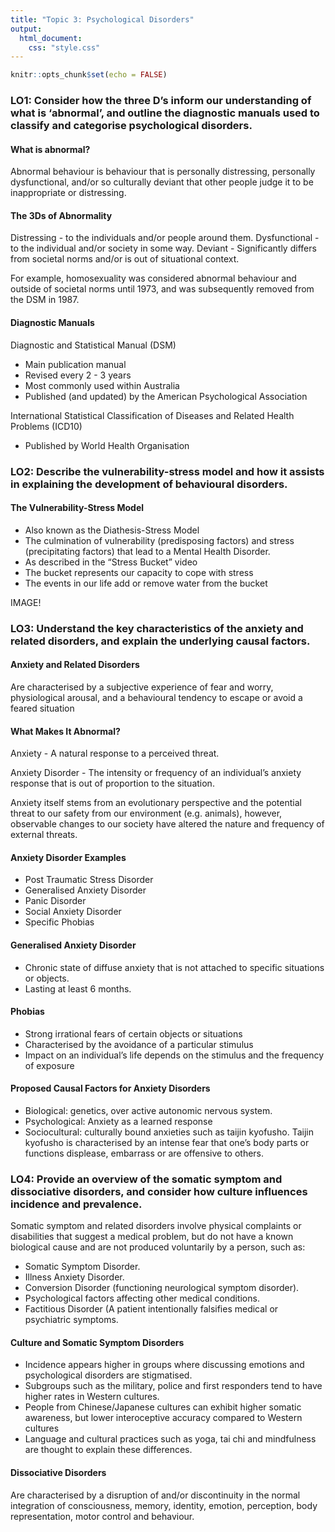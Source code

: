 ```yaml
---
title: "Topic 3: Psychological Disorders"
output:
  html_document:
    css: "style.css"
---
```


```r
knitr::opts_chunk$set(echo = FALSE)
```
### LO1: Consider how the three D’s inform our understanding of what is ‘abnormal’, and outline the diagnostic manuals used to classify and categorise psychological disorders.

#### What is abnormal?

Abnormal behaviour is behaviour that is personally distressing, personally dysfunctional, and/or so culturally deviant that other people judge it to be inappropriate or distressing.

#### The 3Ds of Abnormality 

Distressing - to the individuals and/or people around them.
Dysfunctional - to the individual and/or society in some way.
Deviant - Significantly differs from societal norms and/or is out of situational context.

For example, homosexuality was considered abnormal behaviour and outside of societal norms until 1973, and was subsequently removed from the DSM in 1987.

#### Diagnostic Manuals

<span>Diagnostic and Statistical Manual (DSM)</span>

  -   Main publication manual
  -   Revised every 2 - 3 years
  -   Most commonly used within Australia
  -   Published (and updated) by the American Psychological Association

<span>International Statistical Classification of Diseases and Related Health Problems (ICD10)</span>

  -   Published by World Health Organisation

### LO2: Describe the vulnerability-stress model and how it assists in explaining the development of behavioural disorders.

#### The Vulnerability-Stress Model

-   Also known as the <span>Diathesis-Stress Model</span>
-   The culmination of vulnerability (<span>predisposing</span> factors) and stress (<span>precipitating</span> factors) that lead to a Mental Health Disorder.
-   As described in the "Stress Bucket" video
-   The bucket represents our capacity to cope with stress
-   The events in our life add or remove water from the bucket

IMAGE!

### LO3: Understand the key characteristics of the anxiety and related disorders, and explain the underlying causal factors.

#### Anxiety and Related Disorders

Are characterised by a subjective experience of fear and worry, physiological arousal, and a behavioural tendency to escape or avoid a feared situation

#### What Makes It Abnormal?

<span>Anxiety</span> - A natural response to a perceived threat.

<span>Anxiety Disorder</span> - The intensity or frequency of an individual's anxiety response that is out of proportion to the situation.

Anxiety itself stems from an evolutionary perspective and the potential threat to our safety from our environment (e.g. animals), however, observable changes to our society have altered the nature and frequency of external threats.

#### Anxiety Disorder Examples

-   Post Traumatic Stress Disorder
-   Generalised Anxiety Disorder
-   Panic Disorder
-   Social Anxiety Disorder
-   Specific Phobias

#### Generalised Anxiety Disorder

-   Chronic state of diffuse anxiety that is not attached to specific situations or objects.
-   Lasting at least 6 months.

#### Phobias

-   Strong irrational fears of certain objects or situations
-   Characterised by the avoidance of a particular stimulus
-   Impact on an individual's life depends on the stimulus and the frequency of exposure

#### Proposed Causal Factors for Anxiety Disorders

-   Biological: genetics, over active autonomic nervous system.
-   Psychological: Anxiety as a learned response
-   Sociocultural: culturally bound anxieties such as taijin kyofusho. <span>Taijin kyofusho</span> is characterised by an intense fear that one's body parts or functions displease, embarrass or are offensive to others.

### LO4: Provide an overview of the somatic symptom and dissociative disorders, and consider how culture influences incidence and prevalence.

Somatic symptom and related disorders involve physical complaints or disabilities that suggest a medical problem, but do not have a known biological cause and are not produced voluntarily by a person, such as:

-   Somatic Symptom Disorder.
-   Illness Anxiety Disorder.
-   Conversion Disorder (functioning neurological symptom disorder).
-   Psychological factors affecting other medical conditions.
-   Factitious Disorder (A patient intentionally falsifies medical or psychiatric symptoms.

#### Culture and Somatic Symptom Disorders

-   Incidence appears higher in groups where discussing emotions and psychological disorders are stigmatised.
-   Subgroups such as the military, police and first responders tend to have higher rates in Western cultures.
-   People from Chinese/Japanese cultures can exhibit higher somatic awareness, but lower interoceptive accuracy compared to Western cultures
-   Language and cultural practices such as yoga, tai chi and mindfulness are thought to explain these differences.

#### Dissociative Disorders

Are characterised by a disruption of and/or discontinuity in the normal integration of consciousness, memory, identity, emotion, perception, body representation, motor control and behaviour.
